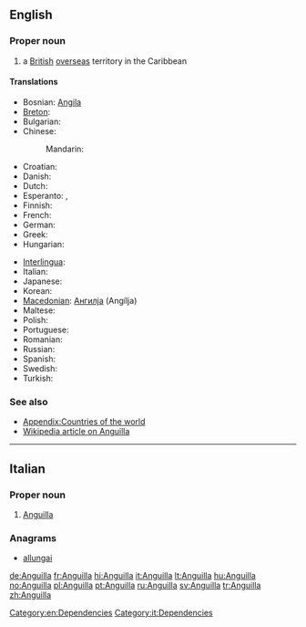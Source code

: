 {{also|anguilla}}
==English==
{{wikipedia}}

===Proper noun===
{{en-proper noun}}

# a [[British]] [[overseas]] territory in the Caribbean

====Translations====
{{trans-top|British overseas territory in the Caribbean}}
* Bosnian: [[Angila]] {{f}}
* [[Breton]]: {{t|br|Anguilla}}
* Bulgarian: {{t|bg|Ангила}}
* Chinese:
*: Mandarin: {{t-|cmn|安圭拉|tr=Anguīlā|sc=Hani}}
* Croatian: {{t|hr|Angvila |f}}
* Danish: {{t-|da|Anguilla}}
* Dutch: {{t-|nl|Anguilla}}
* Esperanto: {{t|eo|Angvilo}}, {{t|eo|Angilo}}
* Finnish: {{t-|fi|Anguilla}}
* French: {{t+|fr|Anguilla}}
* German: {{t+|de|Anguilla}}
* Greek: {{t+|el|Ανγκουίλα}}
* Hungarian: {{t+|hu|Anguilla}}
{{trans-mid}}
* [[Interlingua]]: {{t|ia|Anguilla}}
* Italian: {{t+|it|Anguilla}}
* Japanese: {{t|ja|アンギラ|tr=Angira}}
* Korean: {{t|ko|앙길라|tr=Anggilla}}
* [[Macedonian]]: [[Ангилја]] (Angílja) {{f}}
* Maltese: {{t|mt|Angulja}}
* Polish: {{t+|pl|Anguilla}}
* Portuguese: {{t+|pt|Anguila}}
* Romanian: {{t-|ro|Anguila|f}}
* Russian: {{t|ru|Ангилья|f|tr=Angíl'ja}}
* Spanish: {{t+|es|Anguila}}
* Swedish: {{t+|sv|Anguilla}}
* Turkish: {{t+|tr|Anguilla}}
{{trans-bottom}}

===See also===
* [[Appendix:Countries of the world]]
* [[w:Anguilla|Wikipedia article on Anguilla]]

[[Category:en:Dependencies]]

----

==Italian==

===Proper noun===
{{wikipedia|lang=it}}
{{it-proper noun}}

# [[#English|Anguilla]]

===Anagrams===
* [[allungai#Italian|allungai]]

[[Category:it:Dependencies]]

[[de:Anguilla]]
[[fr:Anguilla]]
[[hi:Anguilla]]
[[it:Anguilla]]
[[lt:Anguilla]]
[[hu:Anguilla]]
[[no:Anguilla]]
[[pl:Anguilla]]
[[pt:Anguilla]]
[[ru:Anguilla]]
[[sv:Anguilla]]
[[tr:Anguilla]]
[[zh:Anguilla]]